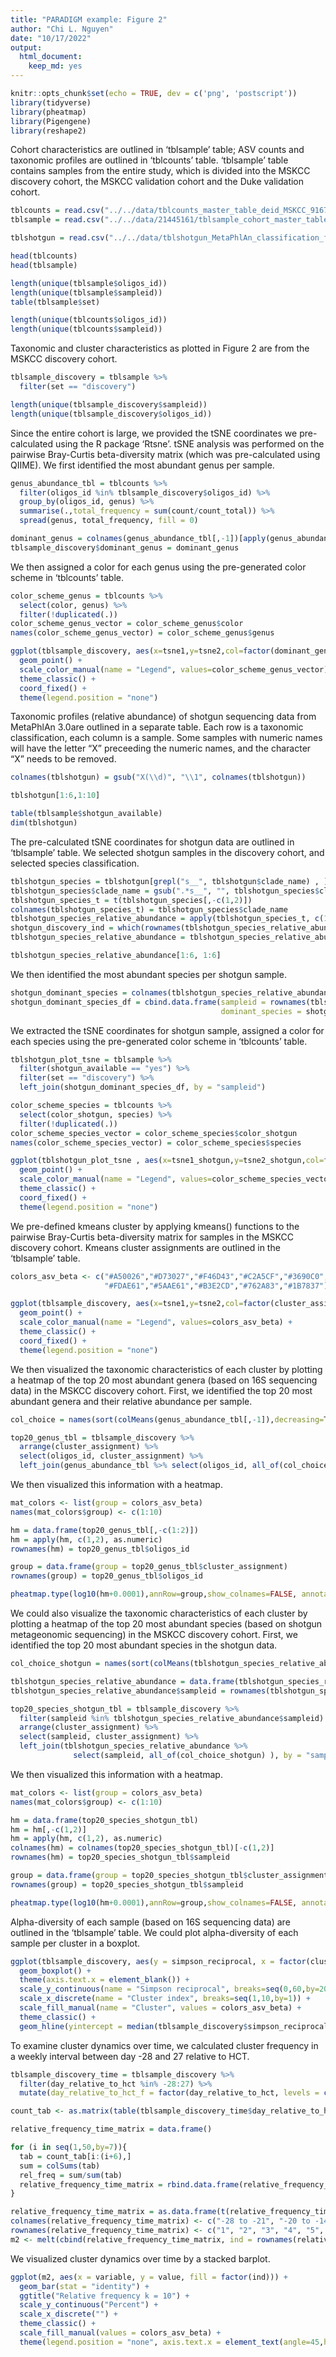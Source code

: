 ```yaml
---
title: "PARADIGM example: Figure 2"
author: "Chi L. Nguyen"
date: "10/17/2022"
output:
  html_document:
    keep_md: yes
---
```


```r
knitr::opts_chunk$set(echo = TRUE, dev = c('png', 'postscript'))
library(tidyverse)
library(pheatmap)
library(Pigengene)
library(reshape2)

```

Cohort characteristics are outlined in 'tblsample' table; ASV counts and taxonomic profiles are outlined in 'tblcounts' table. 
'tblsample' table contains samples from the entire study, which is divided into the MSKCC discovery cohort, the MSKCC validation cohort and the Duke validation cohort. 

```r

tblcounts = read.csv("../../data/tblcounts_master_table_deid_MSKCC_9167_Duke_473_post_filter_102422.csv")
tblsample = read.csv("../../data/21445161/tblsample_cohort_master_table_deid_MSKCC_9167_Duke_473_post_filter_102422.csv")

tblshotgun = read.csv("../../data/tblshotgun_MetaPhlAn_classification_filtered_1180samples_102422.csv")

head(tblcounts)
head(tblsample)

length(unique(tblsample$oligos_id))
length(unique(tblsample$sampleid))
table(tblsample$set)

length(unique(tblcounts$oligos_id))
length(unique(tblcounts$sampleid))
```

Taxonomic and cluster characteristics as plotted in Figure 2 are from the MSKCC discovery cohort. 

```r

tblsample_discovery = tblsample %>% 
  filter(set == "discovery")

length(unique(tblsample_discovery$sampleid))
length(unique(tblsample_discovery$oligos_id))


```

Since the entire cohort is large, we provided the tSNE coordinates we pre-calculated using the R package 'Rtsne'. tSNE analysis was performed on the pairwise Bray-Curtis beta-diversity matrix (which was pre-calculated using QIIME). 
We first identified the most abundant genus per sample. 

```r

genus_abundance_tbl = tblcounts %>% 
  filter(oligos_id %in% tblsample_discovery$oligos_id) %>% 
  group_by(oligos_id, genus) %>% 
  summarise(.,total_frequency = sum(count/count_total)) %>% 
  spread(genus, total_frequency, fill = 0) 

dominant_genus = colnames(genus_abundance_tbl[,-1])[apply(genus_abundance_tbl[,-1], 1, which.max)]
tblsample_discovery$dominant_genus = dominant_genus

```

We then assigned a color for each genus using the pre-generated color scheme in 'tblcounts' table. 

```r

color_scheme_genus = tblcounts %>% 
  select(color, genus) %>% 
  filter(!duplicated(.))
color_scheme_genus_vector = color_scheme_genus$color
names(color_scheme_genus_vector) = color_scheme_genus$genus

ggplot(tblsample_discovery, aes(x=tsne1,y=tsne2,col=factor(dominant_genus))) +
  geom_point() +
  scale_color_manual(name = "Legend", values=color_scheme_genus_vector) +
  theme_classic() +
  coord_fixed() +
  theme(legend.position = "none")
```

Taxonomic profiles (relative abundance) of shotgun sequencing data from MetaPhlAn 3.0are outlined in a separate table. Each row is a taxonomic classification, each column is a sample. Some samples with numeric names will have the letter "X" preceeding the numeric names, and the character "X" needs to be removed. 

```r

colnames(tblshotgun) = gsub("X(\\d)", "\\1", colnames(tblshotgun))

tblshotgun[1:6,1:10]

table(tblsample$shotgun_available)
dim(tblshotgun)

```

The pre-calculated tSNE coordinates for shotgun data are outlined in 'tblsample' table. We selected shotgun samples in the discovery cohort, and selected species classification.  

```r

tblshotgun_species = tblshotgun[grepl("s__", tblshotgun$clade_name) , ]
tblshotgun_species$clade_name = gsub(".*s__", "", tblshotgun_species$clade_name)
tblshotgun_species_t = t(tblshotgun_species[,-c(1,2)])
colnames(tblshotgun_species_t) = tblshotgun_species$clade_name
tblshotgun_species_relative_abundance = apply(tblshotgun_species_t, c(1,2), function(x){as.numeric(x)/100})
shotgun_discovery_ind = which(rownames(tblshotgun_species_relative_abundance) %in% tblsample_discovery$sampleid)
tblshotgun_species_relative_abundance = tblshotgun_species_relative_abundance[shotgun_discovery_ind,]

tblshotgun_species_relative_abundance[1:6, 1:6]
```

We then identified the most abundant species per shotgun sample. 

```r

shotgun_dominant_species = colnames(tblshotgun_species_relative_abundance)[apply(tblshotgun_species_relative_abundance, 1, which.max)]
shotgun_dominant_species_df = cbind.data.frame(sampleid = rownames(tblshotgun_species_relative_abundance),
                                               dominant_species = shotgun_dominant_species)

```

We extracted the tSNE coordinates for shotgun sample, assigned a color for each species using the pre-generated color scheme in 'tblcounts' table. 

```r

tblshotgun_plot_tsne = tblsample %>% 
  filter(shotgun_available == "yes") %>% 
  filter(set == "discovery") %>% 
  left_join(shotgun_dominant_species_df, by = "sampleid")

color_scheme_species = tblcounts %>% 
  select(color_shotgun, species) %>% 
  filter(!duplicated(.))
color_scheme_species_vector = color_scheme_species$color_shotgun
names(color_scheme_species_vector) = color_scheme_species$species

ggplot(tblshotgun_plot_tsne , aes(x=tsne1_shotgun,y=tsne2_shotgun,col=factor(dominant_species))) +
  geom_point() +
  scale_color_manual(name = "Legend", values=color_scheme_species_vector) +
  theme_classic() +
  coord_fixed() +
  theme(legend.position = "none")

```

We pre-defined kmeans cluster by applying kmeans() functions to the pairwise Bray-Curtis beta-diversity matrix for samples in the MSKCC discovery cohort. Kmeans cluster assignments are outlined in the 'tblsample' table. 

```r

colors_asv_beta <- c("#A50026","#D73027","#F46D43","#C2A5CF","#3690C0",
                     "#FDAE61","#5AAE61","#B3E2CD","#762A83","#1B7837")

ggplot(tblsample_discovery, aes(x=tsne1,y=tsne2,col=factor(cluster_assignment))) +
  geom_point() +
  scale_color_manual(name = "Legend", values=colors_asv_beta) +
  theme_classic() +
  coord_fixed() +
  theme(legend.position = "none")

```

We then visualized the taxonomic characteristics of each cluster by plotting a heatmap of the top 20 most abundant genera (based on 16S sequencing data) in the MSKCC discovery cohort. First, we identified the top 20 most abundant genera and their relative abundance per sample. 

```r

col_choice = names(sort(colMeans(genus_abundance_tbl[,-1]),decreasing=T)[1:20])

top20_genus_tbl = tblsample_discovery %>% 
  arrange(cluster_assignment) %>% 
  select(oligos_id, cluster_assignment) %>%  
  left_join(genus_abundance_tbl %>% select(oligos_id, all_of(col_choice) ), by = "oligos_id")

```

We then visualized this information with a heatmap. 

```r

mat_colors <- list(group = colors_asv_beta)
names(mat_colors$group) <- c(1:10)

hm = data.frame(top20_genus_tbl[,-c(1:2)])
hm = apply(hm, c(1,2), as.numeric)
rownames(hm) = top20_genus_tbl$oligos_id

group = data.frame(group = top20_genus_tbl$cluster_assignment)
rownames(group) = top20_genus_tbl$oligos_id

pheatmap.type(log10(hm+0.0001),annRow=group,show_colnames=FALSE, annotation_colors = mat_colors, doTranspose =T)

```

We could also visualize the taxonomic characteristics of each cluster by plotting a heatmap of the top 20 most abundant species (based on shotgun metageonomic sequencing) in the MSKCC discovery cohort. First, we identified the top 20 most abundant species in the shotgun data. 

```r

col_choice_shotgun = names(sort(colMeans(tblshotgun_species_relative_abundance),decreasing=T)[1:20])

tblshotgun_species_relative_abundance = data.frame(tblshotgun_species_relative_abundance)
tblshotgun_species_relative_abundance$sampleid = rownames(tblshotgun_species_relative_abundance)

top20_species_shotgun_tbl = tblsample_discovery %>% 
  filter(sampleid %in% tblshotgun_species_relative_abundance$sampleid) %>% 
  arrange(cluster_assignment) %>% 
  select(sampleid, cluster_assignment) %>%  
  left_join(tblshotgun_species_relative_abundance %>% 
              select(sampleid, all_of(col_choice_shotgun) ), by = "sampleid")

```


We then visualized this information with a heatmap. 

```r

mat_colors <- list(group = colors_asv_beta)
names(mat_colors$group) <- c(1:10)

hm = data.frame(top20_species_shotgun_tbl)
hm = hm[,-c(1,2)]
hm = apply(hm, c(1,2), as.numeric)
colnames(hm) = colnames(top20_species_shotgun_tbl)[-c(1,2)]
rownames(hm) = top20_species_shotgun_tbl$sampleid

group = data.frame(group = top20_species_shotgun_tbl$cluster_assignment)
rownames(group) = top20_species_shotgun_tbl$sampleid

pheatmap.type(log10(hm+0.0001),annRow=group,show_colnames=FALSE, annotation_colors = mat_colors, doTranspose =T)

```

Alpha-diversity of each sample (based on 16S sequencing data) are outlined in the 'tblsample' table. We could plot alpha-diversity of each sample per cluster in a boxplot. 

```r

ggplot(tblsample_discovery, aes(y = simpson_reciprocal, x = factor(cluster_assignment), fill = factor(cluster_assignment))) + 
  geom_boxplot() +
  theme(axis.text.x = element_blank()) +
  scale_y_continuous(name = "Simpson reciprocal", breaks=seq(0,60,by=20), limits = c(0,60)) +
  scale_x_discrete(name = "Cluster index", breaks=seq(1,10,by=1)) +
  scale_fill_manual(name = "Cluster", values = colors_asv_beta) +
  theme_classic() +
  geom_hline(yintercept = median(tblsample_discovery$simpson_reciprocal), linetype = 2) 

```

To examine cluster dynamics over time, we calculated cluster frequency in a weekly interval between day -28 and 27 relative to HCT. 

```r

tblsample_discovery_time = tblsample_discovery %>% 
  filter(day_relative_to_hct %in% -28:27) %>% 
  mutate(day_relative_to_hct_f = factor(day_relative_to_hct, levels = c(-28:27) ))

count_tab <- as.matrix(table(tblsample_discovery_time$day_relative_to_hct_f, tblsample_discovery_time$cluster_assignment) )

relative_frequency_time_matrix = data.frame()

for (i in seq(1,50,by=7)){
  tab = count_tab[i:(i+6),]
  sum = colSums(tab)
  rel_freq = sum/sum(tab)
  relative_frequency_time_matrix = rbind.data.frame(relative_frequency_time_matrix, rel_freq)
}

relative_frequency_time_matrix = as.data.frame(t(relative_frequency_time_matrix))
colnames(relative_frequency_time_matrix) <- c("-28 to -21", "-20 to -14", "-13 to -7", "-6 to 0", "1 to 7", "8 to 14", "15 to 21", "22 to 28")
rownames(relative_frequency_time_matrix) <- c("1", "2", "3", "4", "5", "6", "7", "8", "9", "10")
m2 <- melt(cbind(relative_frequency_time_matrix, ind = rownames(relative_frequency_time_matrix)), id.vars = c('ind'))

```

We visualized cluster dynamics over time by a stacked barplot. 

```r

ggplot(m2, aes(x = variable, y = value, fill = factor(ind))) + 
  geom_bar(stat = "identity") +
  ggtitle("Relative frequency k = 10") +
  scale_y_continuous("Percent") +
  scale_x_discrete("") +
  theme_classic() + 
  scale_fill_manual(values = colors_asv_beta) +
  theme(legend.position = "none", axis.text.x = element_text(angle=45,hjust=1))

```
